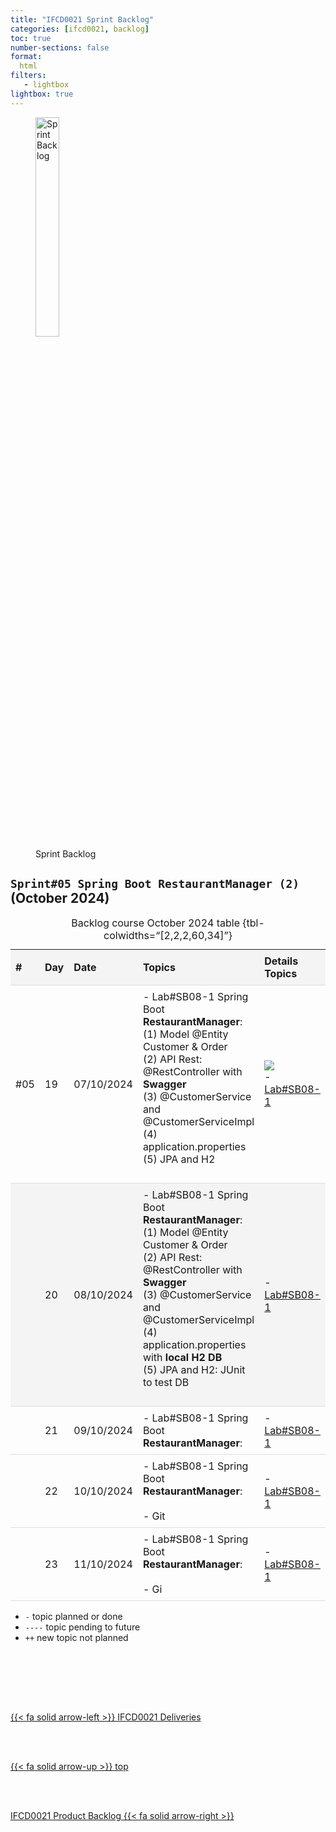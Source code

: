 ```yaml
---
title: "IFCD0021 Sprint Backlog"
categories: [ifcd0021, backlog]
toc: true
number-sections: false
format:
  html
filters:
   - lightbox
lightbox: true
---
```


<style>

.heatMap th { background:  #f4f4f4;}
tr:nth-child(2) {background-color: #f4f4f4;}

th, td {
  padding: 8px;
  text-align: left;
  border-bottom: 1px solid #ddd;
}

tr:hover {background-color:  #f4f4f4;}

</style>

![Sprint Backlog](/images/home/backlog.jpg){width="30%"}

<div class="heatMap">

::: {.column-page-right}


##  ``Sprint#05 Spring Boot RestaurantManager (2)`` (October 2024)

| # | Day | Date | Topics |  Details Topics |
| -- | -- | -- | -- | -- |
|  #05 | 19 | 07/10/2024 | - Lab#SB08-1 Spring Boot **RestaurantManager**: </br>  (1) Model @Entity Customer & Order   </br> (2) API Rest: @RestController with **Swagger** </br> (3) @CustomerService and @CustomerServiceImpl </br> (4) application.properties</br> (5) JPA and H2 </BR>  </br> | ![](/images/springboot/lab08-1-vaadin-view-restaurantVaadin.png)  </BR> - [Lab#SB08-1](/springboot/sblab8-1.qmd){.external target='_blank'} </BR>  |
|   | 20 | 08/10/2024 | - Lab#SB08-1 Spring Boot **RestaurantManager**: </br>  (1) Model @Entity Customer & Order   </br> (2) API Rest: @RestController with **Swagger**  </br> (3) @CustomerService and @CustomerServiceImpl </br> (4) application.properties with **local H2 DB** </br> (5) JPA and H2: JUnit to test DB </BR>  </br> |  - [Lab#SB08-1](/springboot/sblab8-1.qmd){.external target='_blank'} </BR>  |
|   | 21 | 09/10/2024 | - Lab#SB08-1 Spring Boot **RestaurantManager**: </br>   | - [Lab#SB08-1](/springboot/sblab8-1.qmd){.external target='_blank'} </BR>  |
|   | 22 | 10/10/2024 | - Lab#SB08-1 Spring Boot **RestaurantManager**: </br>   </BR> -  Git </br>  | - [Lab#SB08-1](/springboot/sblab8-1.qmd){.external target='_blank'} </BR>   |
|   | 23 | 11/10/2024 | - Lab#SB08-1 Spring Boot **RestaurantManager**: </br>  </BR> - Gi </br> | - [Lab#SB08-1](/springboot/sblab8-1.qmd){.external target='_blank'} </BR>  |
: Backlog course October 2024 table {tbl-colwidths="[2,2,2,60,34]"}
:::

</div>

::: {.callout-note}
- `-` topic planned or done
- `----` topic pending to future
- `++` new topic not planned
:::


<!--- navLinks -->
<br><br>

<div class=row>
<br>
<div class='column left previous'>
<br>
[{{< fa solid arrow-left >}} IFCD0021 Deliveries](/ifcd0021-24/ifcd0021deliveries-24.qmd)
<br>
</div>
<br>
<div class='column center'>
<br>
[{{< fa solid arrow-up >}} top](#top)
<br>
</div>
<br>
<div class='column right next'>
<br>
[IFCD0021 Product Backlog  {{< fa solid arrow-right >}}](/ifcd0021-24/ifcd0021backlog-product-24.qmd)
<br>
</div>
<br>
</div>
